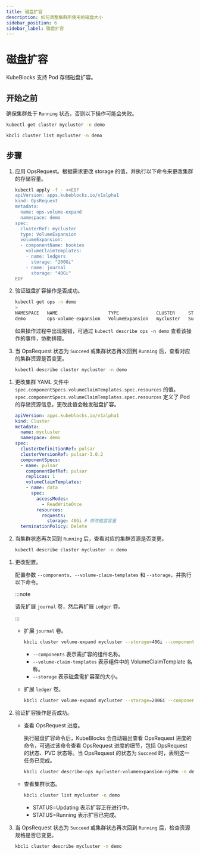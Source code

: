 ```yaml
---
title: 磁盘扩容
description: 如何调整集群所使用的磁盘大小
sidebar_position: 6
sidebar_label: 磁盘扩容
---
```



# 磁盘扩容

KubeBlocks 支持 Pod 存储磁盘扩容。

## 开始之前

确保集群处于 `Running` 状态，否则以下操作可能会失败。

<Tabs>

<TabItem value="kubectl" label="kubectl" default>

```bash
kubectl get cluster mycluster -n demo
```

</TabItem>

<TabItem value="kbcli" label="kbcli">

```bash
kbcli cluster list mycluster -n demo
```

</TabItem>

</Tabs>

## 步骤

<Tabs>

<TabItem value="OpsRequest" label="OpsRequest" default>

1. 应用 OpsRequest。根据需求更改 storage 的值，并执行以下命令来更改集群的存储容量。

   ```bash
   kubectl apply -f - <<EOF
   apiVersion: apps.kubeblocks.io/v1alpha1
   kind: OpsRequest
   metadata:
     name: ops-volume-expand
     namespace: demo
   spec:
     clusterRef: mycluster
     type: VolumeExpansion
     volumeExpansion:
     - componentName: bookies
       volumeClaimTemplates:
       - name: ledgers
         storage: "200Gi"
       - name: journal
         storage: "40Gi"
   EOF
   ```

2. 验证磁盘扩容操作是否成功。

   ```bash
   kubectl get ops -n demo
   >
   NAMESPACE   NAME                   TYPE              CLUSTER     STATUS    PROGRESS   AGE
   demo        ops-volume-expansion   VolumeExpansion   mycluster   Succeed   3/3        6m
   ```

   如果操作过程中出现报错，可通过 `kubectl describe ops -n demo` 查看该操作的事件，协助排障。

3. 当 OpsRequest 状态为 `Succeed` 或集群状态再次回到 `Running` 后，查看对应的集群资源是否变更。

    ```bash
    kubectl describe cluster mycluster -n demo
    ```

</TabItem>

<TabItem value="编辑集群 YAML 文件" label="编辑集群 YAML 文件">

1. 更改集群 YAML 文件中 `spec.componentSpecs.volumeClaimTemplates.spec.resources` 的值。`spec.componentSpecs.volumeClaimTemplates.spec.resources` 定义了 Pod 的存储资源信息，更改此值会触发磁盘扩容。

   ```yaml
   apiVersion: apps.kubeblocks.io/v1alpha1
   kind: Cluster
   metadata:
     name: mycluster
     namespace: demo
   spec:
     clusterDefinitionRef: pulsar
     clusterVersionRef: pulsar-3.0.2
     componentSpecs:
     - name: pulsar
       componentDefRef: pulsar
       replicas: 1
       volumeClaimTemplates:
       - name: data
         spec:
           accessModes:
             - ReadWriteOnce
           resources:
             requests:
               storage: 40Gi # 修改磁盘容量
     terminationPolicy: Delete
   ```

2. 当集群状态再次回到 `Running` 后，查看对应的集群资源是否变更。

    ```bash
    kubectl describe cluster mycluster -n demo
    ```

</TabItem>

<TabItem value="kbcli" label="kbcli">

1. 更改配置。

    配置参数 `--components`、`--volume-claim-templates` 和 `--storage`，并执行以下命令。

    :::note

    请先扩展 `journal` 卷，然后再扩展 `Ledger` 卷。

    :::

      - 扩展 `journal` 卷。

        ```bash
        kbcli cluster volume-expand mycluster --storage=40Gi --components=bookies -t journal -n demo
        ```

        - `--components` 表示需扩容的组件名称。
        - `--volume-claim-templates` 表示组件中的 VolumeClaimTemplate 名称。
        - `--storage` 表示磁盘需扩容至的大小。

      - 扩展 `ledger` 卷。

        ```bash
        kbcli cluster volume-expand mycluster --storage=200Gi --components=bookies -t ledgers -n demo
        ```

2. 验证扩容操作是否成功。

   - 查看 OpsRequest 进度。

     执行磁盘扩容命令后，KubeBlocks 会自动输出查看 OpsRequest 进度的命令，可通过该命令查看 OpsRequest 进度的细节，包括 OpsRequest 的状态、PVC 状态等。当 OpsRequest 的状态为 `Succeed` 时，表明这一任务已完成。

     ```bash
     kbcli cluster describe-ops mycluster-volumeexpansion-njd9n -n demo
     ```

   - 查看集群状态。

     ```bash
     kbcli cluster list mycluster -n demo
     ```

     * STATUS=Updating 表示扩容正在进行中。
     * STATUS=Running 表示扩容已完成。

3. 当 OpsRequest 状态为 `Succeed` 或集群状态再次回到 `Running` 后，检查资源规格是否已变更。

   ```bash
   kbcli cluster describe mycluster -n demo
   ```

</TabItem>

</Tabs>

